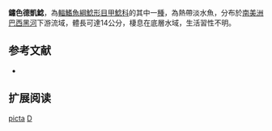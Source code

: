 {{Speciesbox
| name = 鏽色德凱鯰
| image = 
| image_width = 250px
| image_caption = 
| status = NE
| status_system = IUCN3.1
| genus = Dekeyseria
| species = picta
| authority = [[Kner|Kner]], 1854
| synonyms = *''Ancistrus pictus'', Kner, 1854
*''Peckoltia picta'', Kner, 1854
}}

'''鏽色德凱鯰'''，為[[輻鰭魚綱|輻鰭魚綱]][[鯰形目|鯰形目]][[甲鯰科|甲鯰科]]的其中一[[種|種]]，為熱帶淡水魚，分布於[[南美洲|南美洲]][[巴西|巴西]][[黑河|黑河]]下游流域，體長可達14公分，棲息在底層水域，生活習性不明。

==参考文献==
*{{FishBase_species|genus=Dekeyseria|species=picta|year=2014|month=11}}

== 扩展阅读 ==
{{refbegin}}
{{wikispecies-inline|Dekeyseria picta|鏽色德凱鯰}}
{{refend}}
{{Taxonbar|from=Q3755196}}

[[Category:德凱鯰屬|picta]]
[[Category:1854年描述的魚類|D]]